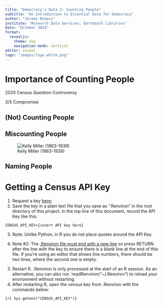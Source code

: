 ---
title: "Democracy's Data 2: Counting People"
subtitle: "An Introduction to Essential Data for Democracy"
author: "Jeremy Mikecz"
institute: "Research Data Services, Dartmouth Libraries"
date: "October 2024"
format: 
  revealjs:
    theme: sky
    navigation-mode: vertical
editor: visual
logo: "images/logo_white.png"
---

# Importance of Counting People

2020 Census Question Controversy

3/5 Compromise

## (Not) Counting People

<!--WEB DuBois book review; see also Bouk 132-->

## Miscounting People

<!--Bouk 59 misleading analysis of Black vs Insane/Idiot pop-->

<!-- also Bouk Ch. 5 - study of under-count of Black population-->

![Kelly Miller (1863-1939)](images/miller_kelly.jpg)

## Naming People

<!-- Langston Hughes poem; also Frederick Douglass'many names Bouk 63-->

# Getting a Census API Key {.scrollable}

1.  Request a key [here:](https://api.census.gov/data/key_signup.html)
2.  Save the key in a plain text file that you save as ".Renviron" in the root directory of this project. In the top line of this document, record the API Key like this:

`CENSUS_API_KEY={insert API key here}`

3.  Note: Unlike Python, in R you do not place quotes around the API Key.

<!-- -->

4.  Note #2: The [.Renviron file must end with a new line](https://rstats.wtf/r-startup.html) so press RETURN after the line with the key to ensure there is a blank line at the end of this file. If you're using an editor that shows line numbers, there should be two lines, where the second one is empty.

<!-- -->

3.  Restart R. .Renviron is only processed at the start of an R session. As an alternative, you can also run \`readRenviron("\~/.Renviron") to reload your environment without restarting.
4.  After restarting R, open the census key from .Renviron with the commands below:

`{r} Sys.getenv("CENSUS_API_KEY")}`

## 
